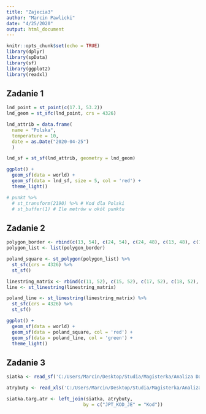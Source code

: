 ```yaml
---
title: "Zajecia3"
author: "Marcin Pawlicki"
date: "4/25/2020"
output: html_document
---
```


```r
knitr::opts_chunk$set(echo = TRUE)
library(dplyr)
library(spData)
library(sf)
library(ggplot2)
library(readxl)
```

## Zadanie 1

```r
lnd_point = st_point(c(17.1, 53.2))                 
lnd_geom = st_sfc(lnd_point, crs = 4326)           

lnd_attrib = data.frame(                           
  name = "Polska",
  temperature = 10,
  date = as.Date("2020-04-25")
  )

lnd_sf = st_sf(lnd_attrib, geometry = lnd_geom)    

ggplot() + 
  geom_sf(data = world) +
  geom_sf(data = lnd_sf, size = 5, col = 'red') + 
  theme_light()

```

```r
# punkt %>%
  # st_transform(2190) %>% # Kod dla Polski
  # st_buffer(1) # Ile metrów w okół punktu
```

## Zadanie 2

```r
polygon_border <- rbind(c(13, 54), c(24, 54), c(24, 48), c(13, 48), c(13, 54))
polygon_list <- list(polygon_border)

poland_square <- st_polygon(polygon_list) %>% 
  st_sfc(crs = 4326) %>% 
  st_sf()

linestring_matrix <- rbind(c(11, 52), c(15, 52), c(17, 52), c(18, 52), c(20, 52), c(21, 52), c(22, 52), c(23, 52), c(25, 52), c(27, 52))
line <- st_linestring(linestring_matrix)

poland_line <- st_linestring(linestring_matrix) %>%
  st_sfc(crs = 4326) %>%
  st_sf()

ggplot() + 
  geom_sf(data = world) +
  geom_sf(data = poland_square, col = 'red') +
  geom_sf(data = poland_line, col = 'green') +
  theme_light()
```

## Zadanie 3
```r
siatka <- read_sf('C:/Users/Marcin/Desktop/Studia/Magisterka/Analiza Danych Przestrzennych/PRG_jednostki_administracyjne_v39_SZPRG/Powiaty.shp')

atrybuty <- read_xls('C:/Users/Marcin/Desktop/Studia/Magisterka/Analiza Danych Przestrzennych/ADP2020/personal/marcin_pawlicki/data/targowiska2018.xls')

siatka.targ.atr <- left_join(siatka, atrybuty,
                            by = c("JPT_KOD_JE" = "Kod"))
```